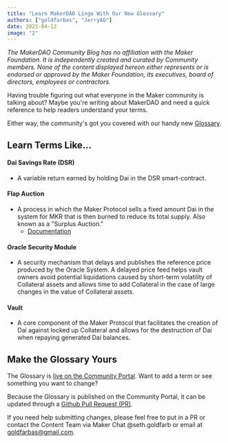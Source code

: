 ```yaml
---
title: "Learn MakerDAO Lingo With Our New Glossary"
authors: ["goldfarbas", "JerryAG"]
date: 2021-04-12
image: "2"
---
```


_The MakerDAO Community Blog has no affiliation with the Maker Foundation. It is independently created and curated by Community members. None of the content displayed hereon either represents or is endorsed or approved by the Maker Foundation, its executives, board of directors, employees or contractors._

Having trouble figuring out what everyone in the Maker community is talking about? Maybe you're writing about MakerDAO and need a quick reference to help readers understand your terms.

Either way, the community's got you covered with our handy new [Glossary](/learn/Glossary).

## Learn Terms Like...

#### Dai Savings Rate (DSR)

- A variable return earned by holding Dai in the DSR smart-contract.

#### Flap Auction

- A process in which the Maker Protocol sells a fixed amount Dai in the system for MKR that is then burned to reduce its total supply. Also known as a "Surplus Auction."
  - [Documentation](https://auctions.makerdao.com/flap)

#### Oracle Security Module

- A security mechanism that delays and publishes the reference price produced by the Oracle System. A delayed price feed helps vault owners avoid potential liquidations caused by short-term volatility of Collateral assets and allows time to add Collateral in the case of large changes in the value of Collateral assets.

#### Vault

- A core component of the Maker Protocol that facilitates the creation of Dai against locked up Collateral and allows for the destruction of Dai when repaying generated Dai balances.

## Make the Glossary Yours

The Glossary is [live on the Community Portal](https://community-development.makerdao.com/en/learn/Glossary). Want to add a term or see something you want to change?

Because the Glossary is published on the Community Portal, it can be updated through a [Github Pull Request (PR)](https://www.youtube.com/watch?v=nxOz5hpQODo&list=PLLzkWCj8ywWP1NPbyf69PUUCus_KsG7FI).

If you need help submitting changes, please feel free to put in a PR or contact the Content Team via Maker Chat @seth.goldfarb or email at goldfarbas@gmail.com.
